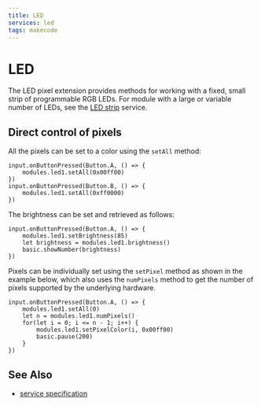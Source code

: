```yaml
---
title: LED
services: led
tags: makecode
---
```


# LED

The LED pixel extension provides methods for working with a fixed, small strip of programmable RGB LEDs. 
For module with a large or variable number of LEDs, see the [LED strip](/clients/makecode/extensions/ledstrip/) service.

## Direct control of pixels

All the pixels can be set to a color using the `setAll` method:

```blocks
input.onButtonPressed(Button.A, () => {
    modules.led1.setAll(0x00ff00)
})
input.onButtonPressed(Button.B, () => {
    modules.led1.setAll(0xff0000)
})
```

The brightness can be set and retrieved as follows:

```blocks
input.onButtonPressed(Button.A, () => {
    modules.led1.setBrightness(85)
    let brightness = modules.led1.brightness()
    basic.showNumber(brightness)
})
```

Pixels can be individually set using the `setPixel` method as shown in the
example below, which also uses the `numPixels` method to get the number
of pixels supported by the underlying hardware.

```blocks
input.onButtonPressed(Button.A, () => {
    modules.led1.setAll(0)
    let n = modules.led1.numPixels()
    for(let i = 0; i <= n - 1; i++) {
        modules.led1.setPixelColor(i, 0x00ff00)
        basic.pause(200)
    }
})
```

## See Also

-   [service specification](/services/led/)

